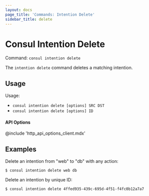 ```yaml
---
layout: docs
page_title: 'Commands: Intention Delete'
sidebar_title: delete
---
```


# Consul Intention Delete

Command: `consul intention delete`

The `intention delete` command deletes a matching intention.

## Usage

Usage:

- `consul intention delete [options] SRC DST`
- `consul intention delete [options] ID`

#### API Options

@include 'http_api_options_client.mdx'

## Examples

Delete an intention from "web" to "db" with any action:

```text
$ consul intention delete web db
```

Delete an intention by unique ID:

```text
$ consul intention delete 4ffed935-439c-695d-4f51-f4fc0b12a7a7
```
